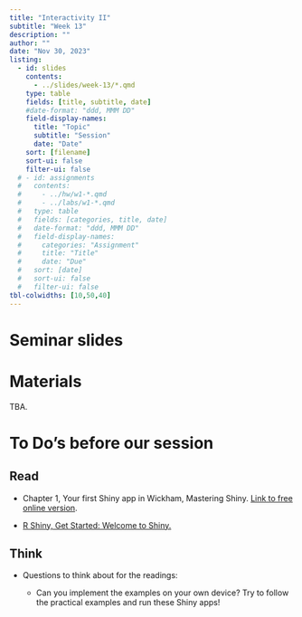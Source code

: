 ```yaml
---
title: "Interactivity II"
subtitle: "Week 13"
description: ""
author: ""
date: "Nov 30, 2023"
listing:
  - id: slides
    contents:
      - ../slides/week-13/*.qmd
    type: table
    fields: [title, subtitle, date]
    #date-format: "ddd, MMM DD"
    field-display-names:
      title: "Topic"
      subtitle: "Session"
      date: "Date"
    sort: [filename]
    sort-ui: false
    filter-ui: false
  # - id: assignments
  #   contents:
  #     - ../hw/w1-*.qmd
  #     - ../labs/w1-*.qmd
  #   type: table
  #   fields: [categories, title, date]
  #   date-format: "ddd, MMM DD"
  #   field-display-names:
  #     categories: "Assignment"
  #     title: "Title"
  #     date: "Due"
  #   sort: [date]
  #   sort-ui: false
  #   filter-ui: false
tbl-colwidths: [10,50,40]
---
```


# Seminar slides

::: {#slides}
:::

# Materials

TBA.

# To Do's before our session

::: panel-tabset
## Read

-   Chapter 1, Your first Shiny app in Wickham, Mastering Shiny. [Link to free online version](https://mastering-shiny.org/basic-app.html).

-   [R Shiny, Get Started: Welcome to Shiny.](https://shiny.posit.co/r/getstarted/shiny-basics/lesson1/)

## Think

-   Questions to think about for the readings:

    -   Can you implement the examples on your own device? Try to follow the practical examples and run these Shiny apps!
:::
